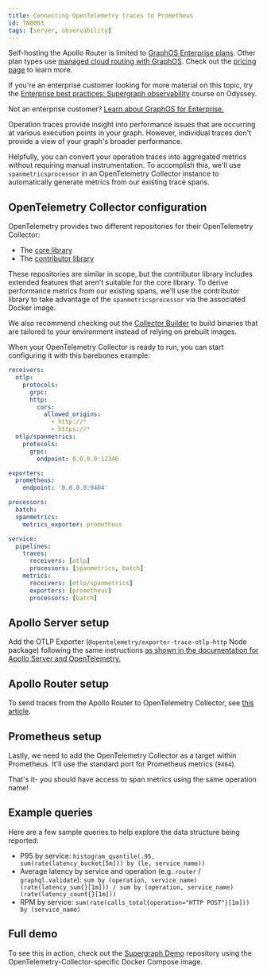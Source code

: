 ```yaml
---
title: Connecting OpenTelemetry traces to Prometheus
id: TN0003
tags: [server, observability]
---
```


<EnterpriseFeature>

Self-hosting the Apollo Router is limited to [GraphOS Enterprise plans](/graphos/enterprise/). Other plan types use [managed cloud routing with GraphOS](/graphos/routing/cloud/). Check out the [pricing page](https://www.apollographql.com/pricing/) to learn more.

</EnterpriseFeature>

<Tip>

If you're an enterprise customer looking for more material on this topic, try the [Enterprise best practices: Supergraph observability](https://www.apollographql.com/tutorials/supergraph-observability) course on Odyssey.

Not an enterprise customer? [Learn about GraphOS for Enterprise.](/graphos/enterprise)

</Tip>

Operation traces provide insight into performance issues that are occurring at various execution points in your graph. However, individual traces don't provide a view of your graph's broader performance.

Helpfully, you can convert your operation traces into aggregated metrics without requiring manual instrumentation. To accomplish this, we'll use `spanmetricsprocessor` in an OpenTelemetry Collector instance to automatically generate metrics from our existing trace spans.

## OpenTelemetry Collector configuration

OpenTelemetry provides two different repositories for their OpenTelemetry Collector:

- The [core library](https://github.com/open-telemetry/opentelemetry-collector)
- The [contributor library](https://github.com/open-telemetry/opentelemetry-collector-contrib)

These repositories are similar in scope, but the contributor library includes extended features that aren't suitable for the core library. To derive performance metrics from our existing spans, we'll use the contributor library to take advantage of the `spanmetricsprocessor` via the associated Docker image.

<Tip>

We also recommend checking out the [Collector Builder](https://github.com/open-telemetry/opentelemetry-collector/tree/main/cmd/builder) to build binaries that are tailored to your environment instead of relying on prebuilt images.

</Tip>

When your OpenTelemetry Collector is ready to run, you can start configuring it with this barebones example:

```yaml
receivers:
  otlp:
    protocols:
      grpc:
      http:
        cors:
          allowed_origins:
            - http://*
            - https://*
  otlp/spanmetrics:
    protocols:
      grpc:
        endpoint: 0.0.0.0:12346

exporters:
  prometheus:
    endpoint: '0.0.0.0:9464'

processors:
  batch:
  spanmetrics:
    metrics_exporter: prometheus

service:
  pipelines:
    traces:
      receivers: [otlp]
      processors: [spanmetrics, batch]
    metrics:
      receivers: [otlp/spanmetrics]
      exporters: [prometheus]
      processors: [batch]
```

## Apollo Server setup

Add the OTLP Exporter (`@opentelemetry/exporter-trace-otlp-http` Node package) following the same instructions [as shown in the documentation for Apollo Server and OpenTelemetry.](/federation/opentelemetry/)

## Apollo Router setup

To send traces from the Apollo Router to OpenTelemetry Collector, see [this article](/router/configuration/telemetry/exporters/tracing/otlp).

## Prometheus setup

Lastly, we need to add the OpenTelemetry Collector as a target within Prometheus. It'll use the standard port for Prometheus metrics (`9464`).

That's it- you should have access to span metrics using the same operation name!

## Example queries

Here are a few sample queries to help explore the data structure being reported:

- P95 by service: `histogram_quantile(.95, sum(rate(latency_bucket[5m])) by (le, service_name))`
- Average latency by service and operation (e.g. `router` / `graphql.validate`): `sum by (operation, service_name)(rate(latency_sum{}[1m])) / sum by (operation, service_name)(rate(latency_count{}[1m]))`
- RPM by service: `sum(rate(calls_total{operation="HTTP POST"}[1m])) by (service_name)`

## Full demo

To see this in action, check out the [Supergraph Demo](https://github.com/apollographql/supergraph-demo-fed2#tracing-with-open-telemetry) repository using the OpenTelemetry-Collector-specific Docker Compose image.
